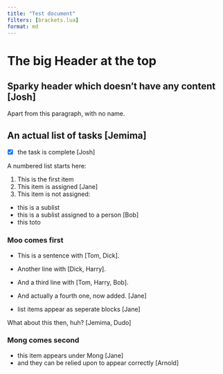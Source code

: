 ---
title: "Test document"
filters: [brackets.lua]
format: md
---

# The big Header at the top

## Sparky header which doesn't have any content [Josh]

Apart from this paragraph, with no name. 

## An actual list of tasks [Jemima]

- [x] the task is complete [Josh]

A numbered list starts here: 

1. This is the first item
2. This item is assigned [Jane]
3. This item is not assigned: 
  + this is a sublist
  + this is a sublist assigned to a person [Bob]
  + this toto

### Moo comes first

- This is a sentence with [Tom, Dick].
- Another line with [Dick, Harry].
- And a third line with [Tom, Harry, Bob].

- And actually a fourth one, now added. [Jane]
- list items appear as seperate blocks [Jane]

What about this then, huh? [Jemima, Dudo]

### Mong comes second

- this item appears under Mong [Jane]
- and they can be relied upon to appear correctly [Arnold]
